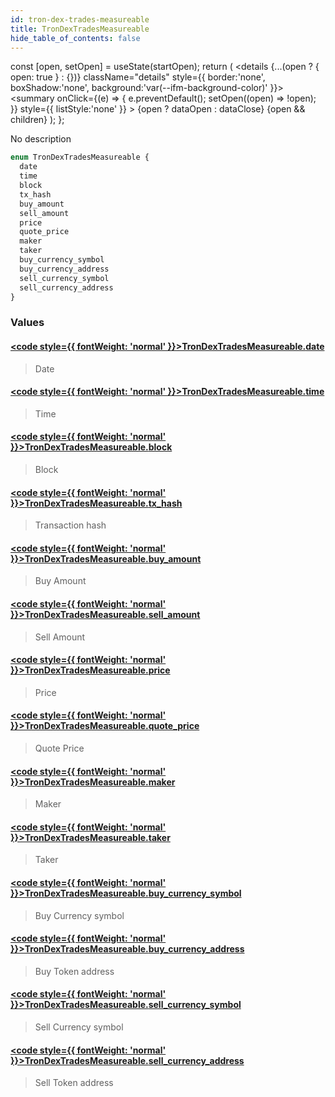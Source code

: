 ```yaml
---
id: tron-dex-trades-measureable
title: TronDexTradesMeasureable
hide_table_of_contents: false
---
```







  const [open, setOpen] = useState(startOpen);
  return (
    <details {...(open ? { open: true } : {})} className="details" style={{ border:'none', boxShadow:'none', background:'var(--ifm-background-color)' }}>
      <summary
        onClick={(e) => {
          e.preventDefault();
          setOpen((open) => !open);
        }}
        style={{ listStyle:'none' }}
      >
      {open ? dataOpen : dataClose}
      </summary>
      {open && children}
    </details>
  );
};








No description


```graphql
enum TronDexTradesMeasureable {
  date
  time
  block
  tx_hash
  buy_amount
  sell_amount
  price
  quote_price
  maker
  taker
  buy_currency_symbol
  buy_currency_address
  sell_currency_symbol
  sell_currency_address
}
```




### Values

#### [<code style={{ fontWeight: 'normal' }}>TronDexTradesMeasureable.<b>date</b></code>](#)  
> 
> 
> Date
> 

#### [<code style={{ fontWeight: 'normal' }}>TronDexTradesMeasureable.<b>time</b></code>](#)  
> 
> 
> Time
> 

#### [<code style={{ fontWeight: 'normal' }}>TronDexTradesMeasureable.<b>block</b></code>](#)  
> 
> 
> Block
> 

#### [<code style={{ fontWeight: 'normal' }}>TronDexTradesMeasureable.<b>tx_hash</b></code>](#)  
> 
> 
> Transaction hash
> 

#### [<code style={{ fontWeight: 'normal' }}>TronDexTradesMeasureable.<b>buy_amount</b></code>](#)  
> 
> 
> Buy Amount
> 

#### [<code style={{ fontWeight: 'normal' }}>TronDexTradesMeasureable.<b>sell_amount</b></code>](#)  
> 
> 
> Sell Amount
> 

#### [<code style={{ fontWeight: 'normal' }}>TronDexTradesMeasureable.<b>price</b></code>](#)  
> 
> 
> Price
> 

#### [<code style={{ fontWeight: 'normal' }}>TronDexTradesMeasureable.<b>quote_price</b></code>](#)  
> 
> 
> Quote Price
> 

#### [<code style={{ fontWeight: 'normal' }}>TronDexTradesMeasureable.<b>maker</b></code>](#)  
> 
> 
> Maker
> 

#### [<code style={{ fontWeight: 'normal' }}>TronDexTradesMeasureable.<b>taker</b></code>](#)  
> 
> 
> Taker
> 

#### [<code style={{ fontWeight: 'normal' }}>TronDexTradesMeasureable.<b>buy_currency_symbol</b></code>](#)  
> 
> 
> Buy Currency symbol
> 

#### [<code style={{ fontWeight: 'normal' }}>TronDexTradesMeasureable.<b>buy_currency_address</b></code>](#)  
> 
> 
> Buy Token address
> 

#### [<code style={{ fontWeight: 'normal' }}>TronDexTradesMeasureable.<b>sell_currency_symbol</b></code>](#)  
> 
> 
> Sell Currency symbol
> 

#### [<code style={{ fontWeight: 'normal' }}>TronDexTradesMeasureable.<b>sell_currency_address</b></code>](#)  
> 
> 
> Sell Token address
> 



